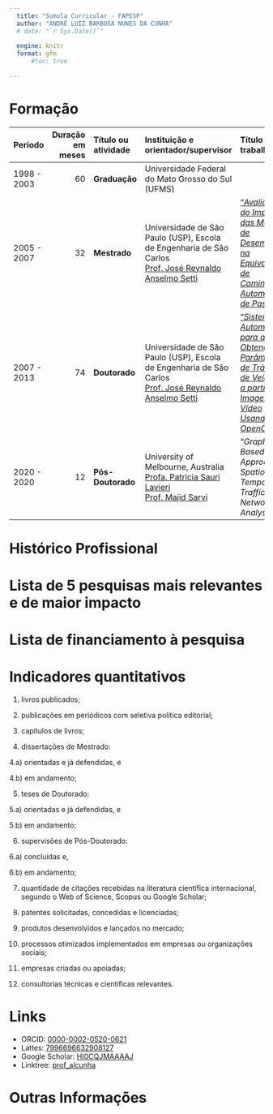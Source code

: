 ```yaml
---
  title: "Sumula Curricular - FAPESP"
  author: "ANDRÉ LUIZ BARBOSA NUNES DA CUNHA"
  # date: "`r Sys.Date()`"
  
  engine: knitr
  format: gfm
      #toc: true
      
---
```


# Formação

| Período | Duração em meses | Título ou atividade | Instituição e orientador/supervisor | Título do trabalho |
| :-----| ---: | :------------ | :-----------------------| :------------------------------|
| 1998 - 2003 | 60 | **Graduação** | Universidade Federal do Mato Grosso do Sul (UFMS)  |    |
| 2005 - 2007 | 32 | **Mestrado** | Universidade de São Paulo (USP), Escola de Engenharia de São Carlos</br>[Prof. José Reynaldo Anselmo Setti](http://lattes.cnpq.br/1214389619505648)  | ["*Avaliação do Impacto das Medidas de Desempenho na Equivalência de Caminhões a Automóveis de Passeio*"](https://doi.org/10.11606/D.18.2007.tde-27112007-094400) |
| 2007 - 2013 | 74 | **Doutorado** | Universidade de São Paulo (USP), Escola de Engenharia de São Carlos</br>[Prof. José Reynaldo Anselmo Setti](http://lattes.cnpq.br/1214389619505648)  | ["*Sistema Automático para a Obtenção de Parâmetros de Tráfego de Veículos a partir de Imagens de Vídeo Usando OpenCV*"](https://doi.org/10.11606/T.18.2013.tde-19112013-165611) |
| 2020 - 2020 | 12 | **Pós-Doutorado** | University of Melbourne, Australia</br>[Profa. Patricia Sauri Lavieri](https://findanexpert.unimelb.edu.au/profile/818967-patricia-sauri-lavieri) </br>[Prof. Majid Sarvi](https://findanexpert.unimelb.edu.au/profile/763544-majid-sarvi) | "*Graph-Based Approach for Spatio-Temporal Traffic Network Analysis*" |


# Histórico Profissional
<!-- Listar as principais posições profissionais que ocupou informando datas de início, término, e instituições (essas posições podem ser acadêmicas, empresariais ou administrativas, como a gestão de grandes projetos ou de instituições de ensino e pesquisa). Podem também ser listadas atividades associativas (participação em associações, federações, comissões temáticas/técnicas, conselhos de empresas/institutos/universidades), bem como atuação em empreendedorismo e startups e distinções acadêmicas e prêmios recebidos. -->


# Lista de 5 pesquisas mais relevantes e de maior impacto
<!-- podendo ser artigos científicos, livros, capítulos de livros, palestras a convite, patentes (solicitadas, concedidas e especialmente as licenciadas), softwares registrados, cultivares, empresas de base tecnológica criadas, relatórios técnicos de projetos que liderou ou em que teve papel destacado, novos produtos, novos processos ou outros tipos de resultados de pesquisa documentados que considere estarem entre as 5 mais relevantes de sua carreira. -->

<!-- Os itens deverão ser escolhidos a critério do interessado, entre aqueles que considerar mais significativos para a análise de sua produção científica e/ou tecnológica recente (principalmente nos últimos dez anos) e/ou as de maior relevância para documentar sua experiência e competência na área de conhecimento em que se insere o projeto proposto. Para cada item, inclua, quando for o caso, a quantidade de citações recebidas pelo item na literatura internacional (Web of Science, Scopus ou Google Scholar) e, em no máximo 4 linhas, outros elementos verificáveis que considerar adequados para ajudar a demonstrar o impacto do item (por exemplo: citação em patentes, licenciamento de patentes, utilização em bibliografia de cursos, impacto em políticas públicas, prêmios ao item...). Todos os autores, até um máximo de 15, deverão constar da citação. Por favor, use o padrão bibliográfico convencional em sua área e agrupe por categoria (por exemplo: artigos, patentes, capítulos...). Das listas com mais de 5 itens, a FAPESP somente utilizará no processo de análise os 5 primeiros. -->

# Lista de financiamento à pesquisa
<!-- 4.a) Auxílios vigentes, de qualquer agência ou empresa, sob a responsabilidade do Pesquisador (Pesquisador Responsável ou Pesquisador Principal), indicando: título do projeto, recursos, vigência e agência financiadora. Se for bolsista de alguma agência de fomento, indicar agência, tipo de bolsa, nível e vigência. -->

<!-- 4.b) Principais Auxílios concluídos (máximo de 5) sob a responsabilidade do Pesquisador (Pesquisador Responsável ou Pesquisador Principal) indicando: título do projeto, recursos, vigência e agências financiadoras. -->

# Indicadores quantitativos

1) livros publicados;

2) publicações em periódicos com seletiva política editorial;

3) capítulos de livros;

4) dissertações de Mestrado:

4.a) orientadas e já defendidas, e

4.b) em andamento;

5) teses de Doutorado:

5.a) orientadas e já defendidas, e

5.b) em andamento;

6) supervisões de Pós-Doutorado:

6.a) concluídas e,

6.b) em andamento;

7) quantidade de citações recebidas na literatura científica internacional, segundo o Web of Science, Scopus ou Google Scholar;

8) patentes solicitadas, concedidas e licenciadas;

9) produtos desenvolvidos e lançados no mercado;

10) processos otimizados implementados em empresas ou organizações sociais;

11) empresas criadas ou apoiadas;

12) consultorias técnicas e científicas relevantes.


# Links
<!-- 6.a) Para criar o perfil ORCID consulte: https://orcid.org/. -->

<!-- 6.b) Para criar o perfil no Web of Science consulte: https://clarivate.com/products/scientific-and-academic-research/research-discovery-and-workflow-solutions/researcher-profiles/. -->

<!-- 6.c) Os perfis são criados automaticamente no Scopus quando um autor tem 2 ou mais publicações indexadas, mas o autor pode revisar e aperfeiçoar seu perfil no Scopus. Para revisar seu perfil de autor no Scopus, consulte: https://elsevier.libguides.com/Scopus/author-profile. -->

<!-- 6.d) Para criar o perfil no MyCitations do Google Scholar acesse: http://scholar.google.com. -->

- ORCID: [0000-0002-0520-0621](https://orcid.org/0000-0002-0520-0621)
- Lattes: [7996696632908127](http://lattes.cnpq.br/7996696632908127)
- Google Scholar: [HI0CQJMAAAAJ](https://scholar.google.com.br/citations?user=HI0CQJMAAAAJ&hl=pt)
- Linktree: [prof_alcunha](https://linktr.ee/prof_alcunha)

# Outras Informações
<!-- 7.a) Outras informações biográficas que julgar relevantes para a contextualização e análise de sua atividade profissional recente (últimos dez anos) e para documentar sua experiência e competência na área de conhecimento ou setor socioeconômico em que se insere o projeto proposto, ou em empreendedorismo e inovação. -->

<!-- 7.b) Descreva sua experiência internacional em pesquisa após o doutoramento evidenciando sua participação em redes internacionais de colaboração em pesquisa com resultados publicados. -->

<!-- 7.c) Indique teses orientadas que receberam prêmios acadêmicos e ex-orientandos de doutorado e ex-supervisionandos de pós-doutorado com inserção profissional destacada. -->

<!-- 7.d) Informe eventuais interrupções decorrentes de licenças médicas, de maternidade e paternidade, cuidado com outras pessoas (p. ex., enfermos, idosos, pessoas com deficiência), indicando datas de início e fim. Podem também ser informadas circunstâncias que podem ter impactado o desempenho escolar e acadêmico. -->